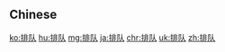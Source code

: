{{also|排隊}}
==Chinese==
{{zh-see|排隊}}

[[ko:排队]]
[[hu:排队]]
[[mg:排队]]
[[ja:排队]]
[[chr:排队]]
[[uk:排队]]
[[zh:排队]]